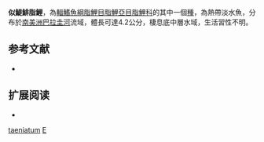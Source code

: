 {{Speciesbox 
| taxon = Engraulisoma taeniatum
| status = NE
| status_system = IUCN3.1
| authority =  [[Castro|Castro]], 1981
| synonyms = 
}}
'''似鯷鯡脂鯉'''，為[[輻鰭魚綱|輻鰭魚綱]][[脂鯉目|脂鯉目]][[脂鯉亞目|脂鯉亞目]][[脂鯉科|脂鯉科]]的其中一個[[種|種]]，為熱帶淡水魚，分布於[[南美洲|南美洲]][[巴拉圭河|巴拉圭河]]流域，體長可達4.2公分，棲息底中層水域，生活習性不明。

==参考文献==
{{refbegin}}
*{{FishBase_species|genus=Engraulisoma|species=taeniatum|year=2013|month=11}}
{{refend}}

== 扩展阅读 ==
{{refbegin}}
*{{wikispecies-inline|Engraulisoma taeniatum|似鯷鯡脂鯉}}
{{refend}}
{{Taxonbar|from=Q3758289}}

[[Category:似鯷鯡脂鯉屬|taeniatum]]
[[Category:1981年描述的魚類|E]]

{{魚類小作品}}